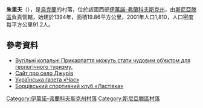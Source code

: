 {{coord|48|23|26|N|25|18|18|E|scale:30000|display=title}}

'''朱里夫'''（{{lang-uk|Джурів}}），是[[烏克蘭|烏克蘭]]的村落，位於該國西部[[伊萬諾-弗蘭科夫斯克州|伊萬諾-弗蘭科夫斯克州]]，由[[斯尼亞滕區|斯尼亞滕區]]負責管轄，始建於1394年，面積19.86平方公里，2001年人口1,810，人口密度每平方公里91.2人。

==參考資料==
*[http://vikna.if.ua/news/category/all/2016/03/29/51755/view#ad-image-0 Вугільні копальні Прикарпаття можуть стати чудовим об’єктом для геологічного туризму.] {{Wayback|url=http://vikna.if.ua/news/category/all/2016/03/29/51755/view#ad-image-0 |date=20160412174019 }}
* [http://selodzhuriv.at.ua/ Сайт про село Джурів] {{Wayback|url=http://selodzhuriv.at.ua/ |date=20200628041217 }}
* [http://www.chas.cv.ua/ Українська газета «Час»] {{Wayback|url=http://www.chas.cv.ua/ |date=20210328181000 }}
* [http://1lastivka.at.ua/ Борцівський спортивний клуб «Ластівка»] {{Wayback|url=http://1lastivka.at.ua/ |date=20210119191114 }}

{{DEFAULTSORT:Джурів}}
[[Category:伊萬諾-弗蘭科夫斯克州村落|Category:伊萬諾-弗蘭科夫斯克州村落]]
[[Category:斯尼亞滕區村落|Category:斯尼亞滕區村落]]


{{IvanoFrankivsk-geo-stub}}